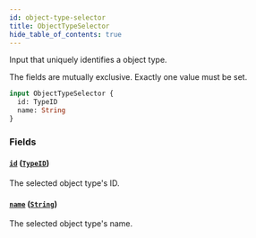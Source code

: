 ```yaml
---
id: object-type-selector
title: ObjectTypeSelector
hide_table_of_contents: true
---
```



Input that uniquely identifies a object type.

The fields are mutually exclusive. Exactly one value must be set.

```graphql
input ObjectTypeSelector {
  id: TypeID
  name: String
}
```


### Fields

#### [`id`](#) ([`TypeID`](/docs/directory-api-reference/schema/common/scalars/type-id))

The selected object type's ID.


#### [`name`](#) ([`String`](/docs/directory-api-reference/schema/common/scalars/string))

The selected object type's name.




